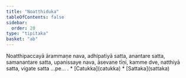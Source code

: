```yaml
---
title: "Noatthiduka"
tableOfContents: false
sidebar:
  order: 20
type: "tipitaka"
basket: "ab"
---
```



<DynamicBreadcrumb />

<Division number="514">

<Paragraph number="1780">
Noatthipaccayā ārammaṇe nava, adhipatiyā satta, anantare satta, samanantare satta, upanissaye nava, āsevane tīṇi, kamme dve, natthiyā satta, vigate satta …pe… .

</Paragraph>
</Division>

<TableOfContents>
* [Catukka](catukka)
* [Sattaka](sattaka)
</TableOfContents>
